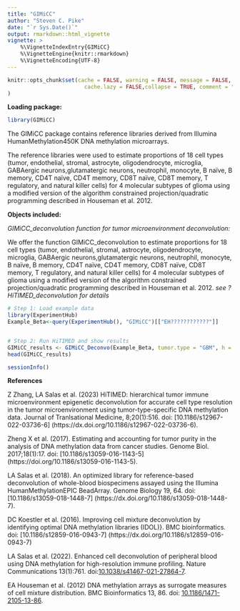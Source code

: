 ```yaml
---
title: "GIMiCC"
author: "Steven C. Pike"
date: "`r Sys.Date()`"
output: rmarkdown::html_vignette
vignette: >
    %\VignetteIndexEntry{GIMiCC}
    %\VignetteEngine{knitr::rmarkdown}
    %\VignetteEncoding{UTF-8}
---
```


```r
knitr::opts_chunk$set(cache = FALSE, warning = FALSE, message = FALSE, 
                        cache.lazy = FALSE,collapse = TRUE, comment = "#>"
)
```

**Loading package:**  
```r
library(GIMiCC)

```
The GIMiCC package contains reference libraries derived from 
Illumina HumanMethylation450K DNA methylation 
microarrays.

The reference libraries were used to estimate proportions of 18 cell types 
(tumor, endothelial, stromal, astrocyte, oligodendrocyte, microglia, 
GABAergic neurons,glutamatergic neurons, neutrophil, monocyte, B naïve, 
B memory, CD4T naïve, CD4T memory, CD8T naïve, CD8T memory, T regulatory, 
and natural killer cells) for 4 molecular subtypes of glioma using a modified 
version of the algorithm constrained projection/quadratic programming described 
in Houseman et al. 2012. 

**Objects included:**  

*GIMiCC_deconvolution function for tumor microenvironment deconvolution:* 
 
 We offer the function GIMiCC_deconvolution to estimate proportions for 18 
 cell types (tumor, endothelial, stromal, astrocyte, oligodendrocyte, microglia, 
 GABAergic neurons,glutamatergic neurons, neutrophil, monocyte, B naïve, 
 B memory, CD4T naïve, CD4T memory, CD8T naïve, CD8T memory, T regulatory, 
 and natural killer cells) for 4 molecular subtypes of glioma using a modified 
 version of the algorithm constrained projection/quadratic programming described 
 in Houseman et al. 2012. 
 *see ?HiTIMED_deconvolution for details*  
```r
# Step 1: Load example data
library(ExperimentHub)
Example_Beta<-query(ExperimentHub(), "GIMiCC")[["EH????????????"]]


# Step 2: Run HiTIMED and show results
GIMiCC_results <- GIMiCC_Deconvo(Example_Beta, tumor.type = "GBM", h = 5)
head(GIMiCC_results)

```

```r
sessionInfo()
```


**References**

Z Zhang, LA Salas et al. (2023) HiTIMED: hierarchical tumor immune 
microenvironment epigenetic deconvolution for accurate cell type resolution 
in the tumor microenvironment using tumor-type-specific DNA methylation data.
Journal of Tranlsational Medicine, 8;20(1):516. 
doi: [10.1186/s12967-022-03736-6] 
(https://dx.doi.org/10.1186/s12967-022-03736-6).


Zheng X et al. (2017). Estimating and accounting for tumor 
purity in the analysis of DNA methylation data from cancer studies. Genome Biol. 
2017;18(1):17. doi: [10.1186/s13059-016-1143-5]
(https://doi.org/10.1186/s13059-016-1143-5). 


LA Salas et al. (2018). An optimized library for reference-based deconvolution
of whole-blood biospecimens assayed using the Illumina HumanMethylationEPIC 
BeadArray. Genome Biology 19, 64. doi: [10.1186/s13059-018-1448-7]
(https://dx.doi.org/10.1186/s13059-018-1448-7).


DC Koestler et al. (2016). Improving cell mixture deconvolution
by identifying optimal DNA methylation libraries (IDOL)}. BMC bioinformatics.
doi: [10.1186/s12859-016-0943-7]
(https://dx.doi.org/10.1186/s12859-016-0943-7)


LA Salas et al. (2022). Enhanced cell deconvolution of peripheral blood using 
DNA methylation for high-resolution immune profiling. 
Nature Communications 13(1):761. 
doi:[10.1038/s41467-021-27864-7](https://dx.doi.org/10.1038/s41467-021-27864-7).  


EA Houseman et al. (2012) DNA methylation arrays as surrogate
measures of cell mixture distribution. BMC Bioinformatics 13, 86.
doi: [10.1186/1471-2105-13-86](https://dx.doi.org/10.1186/1471-2105-13-86).  

